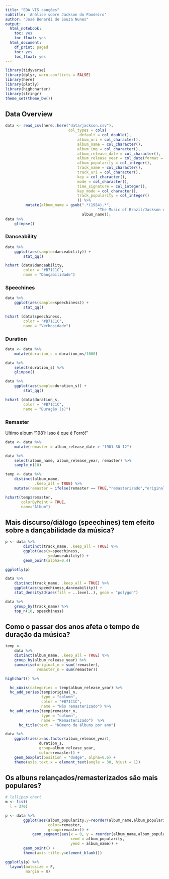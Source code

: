 ```yaml
---
title: "EDA VIS canções"
subtitle: 'Análise sobre Jackson do Pandeiro'
author: "José Benardi de Souza Nunes"
output:
  html_notebook:
    toc: yes
    toc_float: yes
  html_document:
    df_print: paged
    toc: yes
    toc_float: yes
---
```


```r
library(tidyverse)
library(dplyr, warn.conflicts = FALSE)
library(here)
library(plotly)
library(highcharter)
library(stringr)
theme_set(theme_bw())
```

## Data Overview

```r
data <- read_csv(here::here("data/jackson.csv"), 
                            col_types = cols(
                                .default = col_double(),
                                album_uri = col_character(),
                                album_name = col_character(),
                                album_img = col_character(),
                                album_release_date = col_character(),
                                album_release_year = col_date(format = ""),
                                album_popularity = col_integer(),
                                track_name = col_character(),
                                track_uri = col_character(),
                                key = col_character(),
                                mode = col_character(),
                                time_signature = col_integer(),
                                key_mode = col_character(),
                                track_popularity = col_integer()
                                )) %>%
         mutate(album_name = gsub(".*(1954).*",
                                         "The Music of Brazil/Jackson do Pandeiro",
                                  album_name));
data %>% 
    glimpse()
```

### Danceability

```r
data %>% 
    ggplot(aes(sample=danceability)) + 
        stat_qq()
```

```r
hchart (data$danceability,
        color = "#B71C1C",
        name = "Dançabilidade")
```


### Speechines

```r
data %>% 
    ggplot(aes(sample=speechiness)) + 
        stat_qq()
```

```r
hchart (data$speechiness,
        color = "#B71C1C",
        name = "Verbosidade")
```

### Duration

```r
data <- data %>%
    mutate(duration_s = duration_ms/1000)

data %>% 
    select(duration_s) %>%
    glimpse()
```


```r
data %>% 
    ggplot(aes(sample=duration_s)) + 
        stat_qq()
```

```r
hchart (data$duration_s,
        color = "#B71C1C",
        name = "Duração (s)")
```

### Remaster

Ultimo album "1981: Isso é que é Forró!"

```r
data <- data %>%
    mutate(remaster = album_release_date > "1981-30-12")

data %>% 
    select(album_name, album_release_year, remaster) %>%
    sample_n(10)
```


```r
temp <- data %>% 
    distinct(album_name,
             .keep_all = TRUE) %>%
    mutate(remaster = ifelse(remaster == TRUE,"remasterizado","original"))

hchart(temp$remaster,
       colorByPoint = TRUE,
       name="Álbum")
```



## Mais discurso/diálogo (speechines) tem efeito sobre a dançabilidade da música?

```r
p <- data %>% 
        distinct(track_name, .keep_all = TRUE) %>%
        ggplot(aes(x=speechiness,
                   y=danceability)) +
        geom_point(alpha=0.4) 

ggplotly(p)
```

```r
data %>% 
    distinct(track_name, .keep_all = TRUE) %>%
    ggplot(aes(speechiness,danceability)) +
    stat_density2d(aes(fill = ..level..), geom = "polygon")
```

```r
data %>%
    group_by(track_name) %>%
    top_n(10, speechiness)
```

## Como o passar dos anos afeta o tempo de duração da música?

```r
temp <-
    data %>% 
    distinct(album_name, .keep_all = TRUE) %>%
    group_by(album_release_year) %>%
    summarise(original_n = sum(!remaster),
              remaster_n = sum(remaster))

highchart() %>%

  hc_xAxis(categories = temp$album_release_year) %>%
  hc_add_series(temp$original_n, 
                type = "column",
                color = "#B71C1C",
                name = "Não remasterizado") %>%
  hc_add_series(temp$remaster_n, 
                type = "column",
                name = "Remasterizado")  %>%
      hc_title(text = "Número de álbuns por ano")

```

```r
data %>% 
    ggplot(aes(x=as.factor(album_release_year),
               duration_s,
               group=album_release_year,
               color=remaster)) +
    geom_boxplot(position = "dodge", alpha=0.6) +
    theme(axis.text.x = element_text(angle = 30, hjust = 1))

```

## Os albuns relançados/remasterizados são mais populares? 

```r
# lollipop chart
m <- list(
  l = 370)

p <- data %>%
        ggplot(aes(album_popularity,y=reorder(album_name,album_popularity),
                   color=remaster,
                   group=remaster)) +
            geom_segment(aes(x = 0, y = reorder(album_name,album_popularity), 
                             xend = album_popularity, 
                             yend = album_name)) + 
        geom_point() +
        theme(axis.title.y=element_blank())

ggplotly(p) %>%
  layout(autosize = F,
         margin = m)
```

